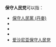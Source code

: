 '''保守人民党'''可以指：

* [[保守人民黨_(丹麥)|保守人民黨 (丹麥)]]
* {{tsl|en|Conservative People's Party (Bohemia)|保守人民党 (波西米亚)}}
* {{tsl|en|Conservative People's Party (Poland)|保守人民党 (波兰)}}
* {{tsl|en|Conservative People's Party (Germany)|保守人民党 (德国)}}
* [[爱沙尼亚保守人民党|爱沙尼亚保守人民党]]

{{disambig|cat=五字政党消歧义}}